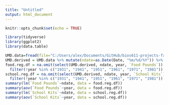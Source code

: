 ```yaml
---
title: "Untitled"
output: html_document
---
```


```r
knitr::opts_chunk$set(echo = TRUE)
```

```r
library(tidyverse)
library(ggplot2)
library(data.table)
```

```r
UMD.data=fread(file="C:/Users/alex/Documents/GitHub/bios611-projects-fall-2019-arquinter/project_1/data/UMD_Services_Provided_20190719.tsv")
UMD.derived = UMD.data %>% mutate(ndate=as.Date(Date, "%m/%d/%Y")) %>% mutate(year=as.factor(format(as.Date(Date, "%m/%d/%Y"), "%Y")))
food.reg.df = na.omit(select(UMD.derived, ndate, year, `Food Pounds`)) %>%
  filter(!year %in% c("1931", "1941", "1951", "1961", "1971", "1981")) %>% droplevels()
school.reg.df = na.omit(select(UMD.derived, ndate, year, `School Kits`)) %>%
  filter(!year %in% c("1931", "1941", "1951", "1961", "1971", "1981")) %>% droplevels()
summary(lm(`Food Pounds`~ndate, data = food.reg.df))
summary(aov(`Food Pounds`~year, data = food.reg.df))
summary(lm(`School Kits`~ndate, data = school.reg.df))
summary(aov(`School Kits`~year, data = school.reg.df))
```